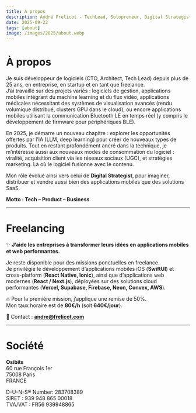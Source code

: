 ```yaml
---
title: À propos
description: André Frélicot - TechLead, Solopreneur, Digital Strategist. Tech - Product - Business.
date: 2025-09-22
tags: [about]
image: /images/2025/about.webp
---
```


<ThreeCube />


# À propos  

Je suis développeur de logiciels (CTO, Architect, Tech Lead) depuis plus de 25 ans, en entreprise, en startup et en tant que freelance.  
J’ai travaillé sur des projets variés : logiciels de gestion, applications mobiles intégrant du machine learning et du flux vidéo, applications médicales nécessitant des systèmes de visualisation avancés (rendu volumique distribué, clusters GPU dans le cloud), ou encore applications mobiles utilisant la communication Bluetooth LE en temps réel (y compris le développement de firmware pour périphériques BLE).  

En 2025, je démarre un nouveau chapitre : explorer les opportunités offertes par l’IA (LLM, deep learning) pour créer de nouveaux types de produits. Tout en restant profondément ancré dans la technique, je m’intéresse aussi aux nouveaux modes de consommation du logiciel : viralité, acquisition client via les réseaux sociaux (UGC), et stratégies marketing. Là où le logiciel fusionne avec le contenu.  

Mon rôle évolue ainsi vers celui de **Digital Strategist**, pour imaginer, distribuer et vendre aussi bien des applications mobiles que des solutions SaaS.  

**Motto : Tech – Product – Business**  

---

# Freelancing  

✨ **J’aide les entreprises à transformer leurs idées en applications mobiles et web performantes.**  

Je reste disponible pour des missions ponctuelles en freelance.  
Je privilégie le développement d’applications mobiles iOS (**SwiftUI**) et cross-platform (**React Native, Ionic**), ainsi que d’applications web modernes (**React / Next.js**), déployées sur des solutions cloud performantes (**Vercel, Supabase, Firebase, Neon, Convex, AWS**).  

🔥 Pour la première mission, j’applique une remise de 50%.  
Mon taux horaire est de **80€/h** (soit **640€/jour**).  

📩 Contact : **andre@frelicot.com**  

---

# Société  

**Osibits**  
60 rue François 1er  
75008 Paris  
FRANCE

D-U-N-S® Number: 283708389   
SIRET : 939 948 865 00018   
TVA/VAT : FR56 939948865   